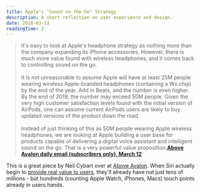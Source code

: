 ```yaml
---
title: Apple’s "Sound on the Go" Strategy
description: A short reflection on user experience and design.
date: 2018-03-13
readingTime: 2
---
```


>It's easy to look at Apple's headphone strategy as nothing more than the company expanding its iPhone accessories. However, there is much more value found with wireless headphones, and it comes back to controlling sound on the go.<br /><br />It is not unreasonable to assume Apple will have at least 25M people wearing wireless Apple-branded headphones (containing a Wx chip) by the end of the year. Add in Beats, and the number is even higher. By the end of 2019, the number may exceed 50M people. Given the very high customer satisfaction levels found with the initial version of AirPods, one can assume current AirPods users are likely to buy updated versions of the product down the road.<br /><br />Instead of just thinking of this as 50M people wearing Apple wireless headphones, we are looking at Apple building a user base for products capable of delivering a digital voice assistant and intelligent sound on the go. That is a very powerful value proposition.**<a href="https://www.aboveavalon.com">Above Avalon daily email (subscribers only), March 12</a>**

This is a great piece by Neil Cybart over at <a href="https://www.aboveavalon.com">Above Avalon</a>. When Siri actually begin to <a href="/voiceinput">provide real value to users</a>, they'll already have not just tens of millions - but hundreds (counting Apple Watch, iPhones, Macs) touch points already in users hands.